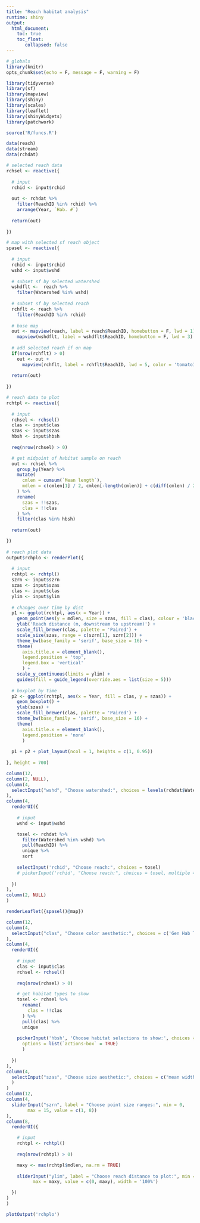 ```yaml
---
title: "Reach habitat analysis"
runtime: shiny
output: 
  html_document:
    toc: true
    toc_float: 
       collapsed: false
---
```


```r
# globals
library(knitr)
opts_chunk$set(echo = F, message = F, warning = F)

library(tidyverse)
library(sf)
library(mapview)
library(shiny)
library(scales)
library(leaflet)
library(shinyWidgets)
library(patchwork)

source('R/funcs.R')

data(reach)
data(stream)
data(rchdat)
```

```r
# selected reach data
rchsel <- reactive({
  
  # input
  rchid <- input$rchid
  
  out <- rchdat %>% 
    filter(ReachID %in% rchid) %>% 
    arrange(Year, `Hab. #`)
  
  return(out)
  
})

# map with selected sf reach object
spasel <- reactive({
  
  # input
  rchid <- input$rchid
  wshd <- input$wshd
  
  # subset sf by selected watershed
  wshdflt <-  reach %>% 
    filter(Watershed %in% wshd) 
    
  # subset sf by selected reach
  rchflt <- reach %>% 
    filter(ReachID %in% rchid)
  
  # base map
  out <- mapview(reach, label = reach$ReachID, homebutton = F, lwd = 1) +
    mapview(wshdflt, label = wshdflt$ReachID, homebutton = F, lwd = 3) 
  
  # add selected reach if on map
  if(nrow(rchflt) > 0)
    out <- out +
      mapview(rchflt, label = rchflt$ReachID, lwd = 5, color = 'tomato1')
    
  return(out)
  
})

# reach data to plot
rchtpl <- reactive({
  
  # input 
  rchsel <- rchsel()
  clas <- input$clas
  szas <- input$szas
  hbsh <- input$hbsh
  
  req(nrow(rchsel) > 0)

  # get midpoint of habitat sample on reach
  out <- rchsel %>% 
    group_by(Year) %>% 
    mutate(
      cmlen = cumsum(`Mean length`),
      mdlen = c(cmlen[1] / 2, cmlen[-length(cmlen)] + c(diff(cmlen) / 2))
    ) %>% 
    rename(
      szas = !!szas,
      clas = !!clas
    ) %>% 
    filter(clas %in% hbsh)
  
  return(out)

})
  
# reach plot data
output$rchplo <- renderPlot({
  
  # input 
  rchtpl <- rchtpl()
  szrn <- input$szrn
  szas <- input$szas
  clas <- input$clas
  ylim <- input$ylim
  
  # changes over time by dist
  p1 <- ggplot(rchtpl, aes(x = Year)) + 
    geom_point(aes(y = mdlen, size = szas, fill = clas), colour = 'black', pch = 21, alpha = 0.9)+ 
    ylab('Reach distance (m, downstream to upstream)') + 
    scale_fill_brewer(clas, palette = 'Paired') + 
    scale_size(szas, range = c(szrn[1], szrn[2])) + 
    theme_bw(base_family = 'serif', base_size = 16) + 
    theme(
      axis.title.x = element_blank(), 
      legend.position = 'top', 
      legend.box = 'vertical'
      ) + 
    scale_y_continuous(limits = ylim) +
    guides(fill = guide_legend(override.aes = list(size = 5)))
  
  # boxplot by time
  p2 <- ggplot(rchtpl, aes(x = Year, fill = clas, y = szas)) + 
    geom_boxplot() +
    ylab(szas) + 
    scale_fill_brewer(clas, palette = 'Paired') + 
    theme_bw(base_family = 'serif', base_size = 16) + 
    theme(
      axis.title.x = element_blank(), 
      legend.position = 'none'
      ) 
  
  p1 + p2 + plot_layout(ncol = 1, heights = c(1, 0.95))
  
}, height = 700)
```

```r
column(12,
column(2, NULL),
column(4, 
  selectInput("wshd", "Choose watershed:", choices = levels(rchdat$Watershed), selected = 'SLR-main')
),
column(4, 
  renderUI({
    
    # input
    wshd <- input$wshd

    tosel <- rchdat %>% 
      filter(Watershed %in% wshd) %>%
      pull(ReachID) %>% 
      unique %>% 
      sort
    
    selectInput('rchid', "Choose reach:", choices = tosel)
    # pickerInput('rchid', "Choose reach:", choices = tosel, multiple = T, selected = tosel[1])
    
  })
),
column(2, NULL)
)
```

```r
renderLeaflet({spasel()@map})
```

```r
column(12,
column(4, 
  selectInput("clas", "Choose color aesthetic:", choices = c('Gen Hab Type', 'Hab. type', 'wood'), selected = 'Gen Hab Type')
),
column(4, 
  renderUI({
    
    # input
    clas <- input$clas
    rchsel <- rchsel()
  
    req(nrow(rchsel) > 0)

    # get habitat types to show
    tosel <- rchsel %>% 
      rename(
        clas = !!clas
      ) %>% 
      pull(clas) %>% 
      unique
    
    pickerInput('hbsh', 'Choose habitat selections to show:', choices = tosel, multiple = T, selected = tosel,
      options = list(`actions-box` = TRUE)
      )
    
  })     
),
column(4, 
  selectInput("szas", "Choose size aesthetic:", choices = c("mean width", "mean depth", "max depth", "avg. embedd.", "escape cover", "% fines", "% shade", "% deciduous", "cover/ length", "cover/ perimeter"), selected = 'mean width')
  )
)
column(12, 
column(4, 
  sliderInput("szrn", label = "Choose point size ranges:", min = 0, 
        max = 15, value = c(1, 8))
),
column(8,
  renderUI({

    # input
    rchtpl <- rchtpl()
    
    req(nrow(rchtpl) > 0)

    maxy <- max(rchtpl$mdlen, na.rm = TRUE)
        
    sliderInput("ylim", label = "Choose reach distance to plot:", min = 0,
          max = maxy, value = c(0, maxy), width = '100%')

  })
)
)
```

```r
plotOutput('rchplo')
```



